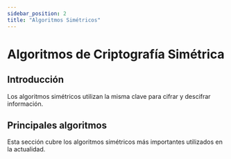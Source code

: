 ```yaml
---
sidebar_position: 2
title: "Algoritmos Simétricos"
---
```


# Algoritmos de Criptografía Simétrica

## Introducción

Los algoritmos simétricos utilizan la misma clave para cifrar y descifrar información.

## Principales algoritmos

Esta sección cubre los algoritmos simétricos más importantes utilizados en la actualidad.
